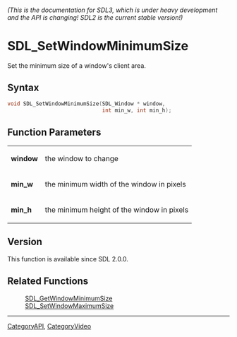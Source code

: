 ====== (This is the documentation for SDL3, which is under heavy development and the API is changing! SDL2 is the current stable version!) ======
= SDL_SetWindowMinimumSize =

Set the minimum size of a window's client area.

== Syntax ==

<syntaxhighlight lang='c'>
void SDL_SetWindowMinimumSize(SDL_Window * window,
                              int min_w, int min_h);
</syntaxhighlight>

== Function Parameters ==

{|
|'''window'''
|the window to change
|-
|'''min_w'''
|the minimum width of the window in pixels
|-
|'''min_h'''
|the minimum height of the window in pixels
|}

== Version ==

This function is available since SDL 2.0.0.

== Related Functions ==

:[[SDL_GetWindowMinimumSize]]
:[[SDL_SetWindowMaximumSize]]

----
[[CategoryAPI]], [[CategoryVideo]]
<!-- #See the Style Guide for instructions on editing the footer. -->



